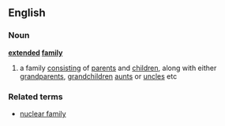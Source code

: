 ==English==
===Noun===
'''[[extended]] [[family]]'''
#a family [[consisting]] of [[parent]]s and [[children]], along with either [[grandparent]]s, [[grandchildren]] [[aunt]]s or [[uncle]]s etc
===Related terms===
*[[nuclear family]]